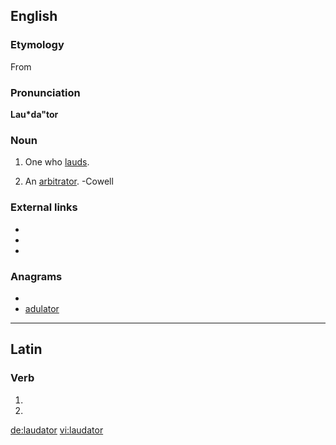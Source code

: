 {{also|lăudător}}
==English==
{{webster 1913}}

===Etymology===
From {{etyl|la}}

===Pronunciation===
'''Lau*da"tor'''

===Noun===
{{en-noun|laudators}}

# One who [[laud]]s.
# {{legal|obsolete}} An [[arbitrator]]. -Cowell

===External links===
* {{R:Webster 1913}}
* {{R:Century 1911}}
* {{R:OneLook}}

===Anagrams===
* {{alphagram|aadlortu}}
* [[adulator#English|adulator]]

----

==Latin==
===Verb===
{{la-verb-form|laudātor}}
# {{conjugation of|[[laudo#Latin|laudō]]||2|s|fut|pass|imp}}
# {{conjugation of|[[laudo#Latin|laudō]]||3|s|fut|pass|imp}}

[[de:laudator]]
[[vi:laudator]]